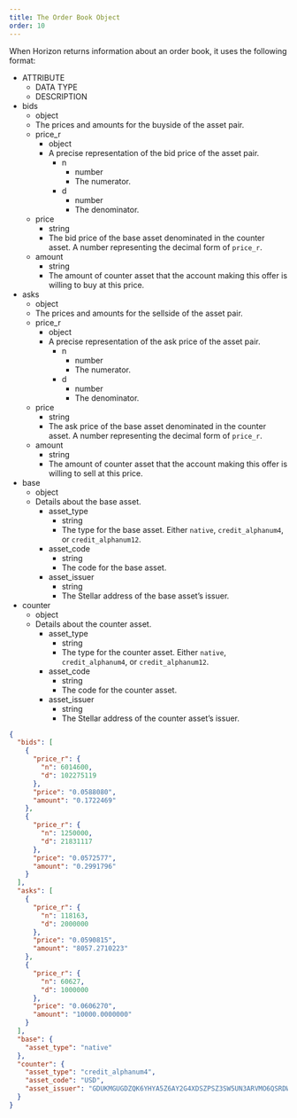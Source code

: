 ```yaml
---
title: The Order Book Object
order: 10
---
```



When Horizon returns information about an order book, it uses the following format:

<NestedTable>

- ATTRIBUTE
  - DATA TYPE
  - DESCRIPTION
- bids
  - object
  - The prices and amounts for the buyside of the asset pair.
  - price_r
    - object
    - A precise representation of the bid price of the asset pair.
      - n
        - number
        - The numerator.
      - d
        - number
        - The denominator.
  - price
    - string
    - The bid price of the base asset denominated in the counter asset. A number representing the decimal form of `price_r`.
  - amount
    - string
    - The amount of counter asset that the account making this offer is willing to buy at this price.
- asks
  - object
  - The prices and amounts for the sellside of the asset pair.
  - price_r
    - object
    - A precise representation of the ask price of the asset pair.
      - n
        - number
        - The numerator.
      - d
        - number
        - The denominator.
  - price
    - string
    - The ask price of the base asset denominated in the counter asset. A number representing the decimal form of `price_r`.
  - amount
    - string
    - The amount of counter asset that the account making this offer is willing to sell at this price.
- base
  - object
  - Details about the base asset.
    - asset_type
      - string
      - The type for the base asset. Either `native`, `credit_alphanum4`, or `credit_alphanum12`.
    - asset_code
      - string
      - The code for the base asset.
    - asset_issuer
      - string
      - The Stellar address of the base asset’s issuer.
- counter
  - object
  - Details about the counter asset.
    - asset_type
      - string
      - The type for the counter asset. Either `native`, `credit_alphanum4`, or `credit_alphanum12`.
    - asset_code
      - string
      - The code for the counter asset.
    - asset_issuer
      - string
      - The Stellar address of the counter asset’s issuer.

</NestedTable>

<ExampleResponse>

```json
{
  "bids": [
    {
      "price_r": {
        "n": 6014600,
        "d": 102275119
      },
      "price": "0.0588080",
      "amount": "0.1722469"
    },
    {
      "price_r": {
        "n": 1250000,
        "d": 21831117
      },
      "price": "0.0572577",
      "amount": "0.2991796"
    }
  ],
  "asks": [
    {
      "price_r": {
        "n": 118163,
        "d": 2000000
      },
      "price": "0.0590815",
      "amount": "8057.2710223"
    },
    {
      "price_r": {
        "n": 60627,
        "d": 1000000
      },
      "price": "0.0606270",
      "amount": "10000.0000000"
    }
  ],
  "base": {
    "asset_type": "native"
  },
  "counter": {
    "asset_type": "credit_alphanum4",
    "asset_code": "USD",
    "asset_issuer": "GDUKMGUGDZQK6YHYA5Z6AY2G4XDSZPSZ3SW5UN3ARVMO6QSRDWP5YLEX"
  }
}
```

</ExampleResponse>